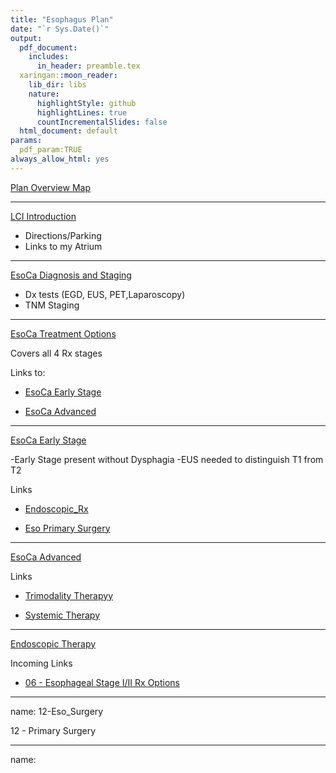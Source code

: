 ```yaml
---
title: "Esophagus Plan"
date: "`r Sys.Date()`"
output:
  pdf_document:
    includes:
      in_header: preamble.tex
  xaringan::moon_reader:
    lib_dir: libs
    nature:
      highlightStyle: github
      highlightLines: true
      countIncrementalSlides: false
  html_document: default
params: 
  pdf_param:TRUE
always_allow_html: yes     
---
```


[Plan Overview Map](plan_overview.pdf)

---

[LCI Introduction](01-intro_LCI.pdf)

- Directions/Parking
- Links to my Atrium

---

[EsoCa Diagnosis and Staging](02-Eso_Dx_Staging.pdf)

- Dx tests (EGD, EUS, PET,Laparoscopy)
- TNM Staging

---

[EsoCa Treatment Options](04-Eso_Rx_Options.pdf)

Covers all 4 Rx stages

Links to: 

- [EsoCa Early Stage](06-Eso_Early.pdf)

- [EsoCa Advanced](08-Eso_Advanced.pdf)

---

[EsoCa Early Stage](06-Eso_Early.pdf)

-Early Stage present without Dysphagia
-EUS needed to distinguish T1 from T2

Links

- [Endoscopic_Rx](10-Eso_Endo_Rx.pdf)

- [Eso Primary Surgery](12-Eso_Surgery.pdf)


---

[EsoCa Advanced](08-Eso_Advanced.pdf)

Links 

- [Trimodality Therapyy](14_Trimodality.pdf)

- [Systemic Therapy](16_Systemic.pdf)

---

[Endoscopic Therapy](10-Eso_Endo_Rx.pdf)

Incoming Links

- [06 - Esophageal Stage I/II Rx Options](#eso_stage_I_II)

---

name: 12-Eso_Surgery

12 - Primary Surgery

---

name: 


